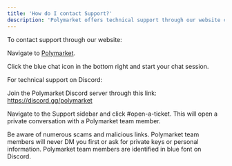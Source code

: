 ```yaml
---
title: 'How do I contact Support?'
description: 'Polymarket offers technical support through our website chat feature, and through Discord.'
---
```

 To contact support through our website:

Navigate to [Polymarket](https://polymarket.com). 

Click the blue chat icon in the bottom right and start your chat session.



For technical support on Discord: 

Join the Polymarket Discord server through this link: https://discord.gg/polymarket

Navigate to the Support sidebar and click #open-a-ticket. This will open a private conversation with a Polymarket team member. 

<Warning>
Be aware of numerous scams and malicious links. Polymarket team members will never DM you first or ask for private keys or personal information. Polymarket team members are identified in blue font on Discord. 
</Warning>